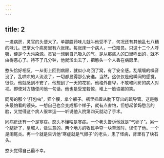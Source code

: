 ```yaml
---
---
---
```

title: 2
---



一进病房，灵官的头便大了。单那股药味儿就叫他受不了，何况还有其他乱七八糟的味儿。巴掌大个病房里有六张床。每张床一个病人，一位陪员。只这十二个人呼吸，便是个大污染源。灵官一想到自己吸入的气，是从那些人的口里呼出的，就不由得恶心了。待不了几分钟，他就溜出去了，把憨头一个人丢在病房里。

憨头恰好相反，一从街上回到病房，就似小鸟回了窝，有了安全感。乱嚷嚷的噪音没了，乱哄哄的人流没了，一切都显得那么安逸。当然，这仅仅是他瞬间的感觉。很快，他就感到不安了，他想到了一天的花销。他格外自卑，不敢和同房的病人对视。即使对方随便问他一句话，他也是受宠若惊，堆上一脸谄媚的笑。

同房的那个“肝包虫”，猫个腰，拿个瓶子。瓶里插着从肋下穿出的疏导管。这是憨头最怕看的镜头。一想自己也会变成那个样子，就有点害怕，但想起爹妈愁苦的脸，又觉得这个病人很幸运——听说他入院第四天就动了手术。

同病房还有一个是寒症。憨头不懂啥是寒症。一个老头告诉他就是“气卵子”。另一个腿折了，皇城人，做生意的。两个地方的牧民争夺一块草滩时，误伤了他。一个是阑尾炎。再一个就是告诉他“寒症就是气卵子”的老头，患了怪病，肾里有了块石头。

憨头觉得自己最不幸。